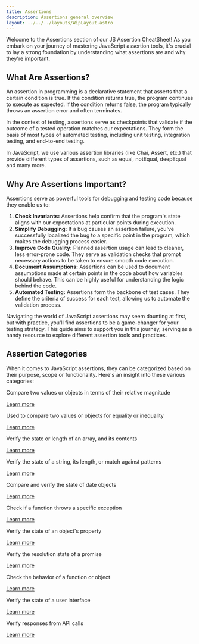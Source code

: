 ```yaml
---
title: Assertions
description: Assertions general overview
layout: ../../../layouts/WipLayout.astro
---
```



Welcome to the Assertions section of our JS Assertion CheatSheet! As you embark on your journey of mastering JavaScript assertion tools, it's crucial to lay a strong foundation by understanding what assertions are and why they're important.

## What Are Assertions?

An assertion in programming is a declarative statement that asserts that a certain condition is true. If the condition returns true, the program continues to execute as expected. If the condition returns false, the program typically throws an assertion error and often terminates.

In the context of testing, assertions serve as checkpoints that validate if the outcome of a tested operation matches our expectations. They form the basis of most types of automated testing, including unit testing, integration testing, and end-to-end testing.

In JavaScript, we use various assertion libraries (like Chai, Assert, etc.) that provide different types of assertions, such as equal, notEqual, deepEqual and many more.

## Why Are Assertions Important?

Assertions serve as powerful tools for debugging and testing code because they enable us to:

1. **Check Invariants:** Assertions help confirm that the program's state aligns with our expectations at particular points during execution.
2. **Simplify Debugging:** If a bug causes an assertion failure, you've successfully localized the bug to a specific point in the program, which makes the debugging process easier.
3. **Improve Code Quality:** Planned assertion usage can lead to cleaner, less error-prone code. They serve as validation checks that prompt necessary actions to be taken to ensure smooth code execution.
4. **Document Assumptions:** Assertions can be used to document assumptions made at certain points in the code about how variables should behave. This can be highly useful for understanding the logic behind the code.
5. **Automated Testing:** Assertions form the backbone of test cases. They define the criteria of success for each test, allowing us to automate the validation process.

Navigating the world of JavaScript assertions may seem daunting at first, but with practice, you'll find assertions to be a game-changer for your testing strategy. This guide aims to support you in this journey, serving as a handy resource to explore different assertion tools and practices.

## Assertion Categories

When it comes to JavaScript assertions, they can be categorized based on their purpose, scope or functionality. Here's an insight into these various categories:
  
<CardGrid>
    <Card title="Relational Assertions" icon="up-caret">
        <p>Compare two values or objects in terms of their relative magnitude</p>
        <a href="./relational">Learn more</a>
    </Card>
    <Card title="Equality Assertions" icon="right-caret">
        <p>Used to compare two values or objects for equality or inequality</p>
        <a href="./equality">Learn more</a>
    </Card>
    <Card title="Array Assertions" icon="bars">
        <p>Verify the state or length of an array, and its contents</p>
        <a href="./array">Learn more</a>
    </Card>
    <Card title="String Assertions" icon="pencil">
        <p>Verify the state of a string, its length, or match against patterns</p>
        <a href="./string">Learn more</a>
    </Card>
    <Card title="Date Assertions" icon="sun">
        <p>Compare and verify the state of date objects</p>
        <a href="./date">Learn more</a>
    </Card>
    <Card title="Exception Assertions" icon="warning">
        <p>Check if a function throws a specific exception</p>
        <a href="./exception">Learn more</a>
    </Card>
    <Card title="Property Assertions" icon="document">
        <p>Verify the state of an object's property</p>
        <a href="./property">Learn more</a>
    </Card>
    <Card title="Asynchronous Assertions" icon="rocket">
        <p>Verify the resolution state of a promise</p>
        <a href="./asynchronous">Learn more</a>
    </Card>
    <Card title="Behavior Assertions" icon="puzzle">
        <p>Check the behavior of a function or object</p>
        <a href="./behavior">Learn more</a>
    </Card>
    <Card title="UI Assertions" icon="laptop">
        <p>Verify the state of a user interface</p>
        <a href="./ui">Learn more</a>
    </Card>
    <Card title="API Assertions" icon="open-book">
        <p>Verify responses from API calls</p>
        <a href="./api">Learn more</a>
    </Card>
</CardGrid>
